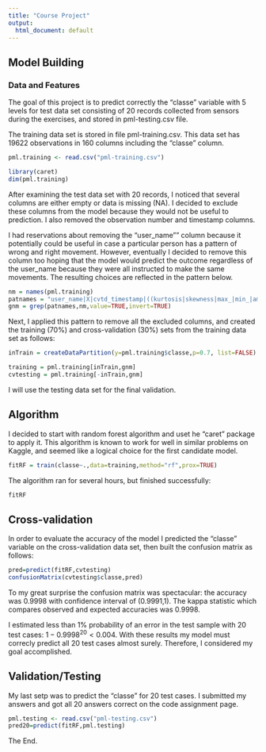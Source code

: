 ```yaml
---
title: "Course Project"
output:
  html_document: default
---
```


## Model Building

### Data and Features

The goal of this project is to predict correctly the "classe" variable with 5 levels 
for test data set consisting of 20 records
collected from sensors during the exercises, and stored in pml-testing.csv file.

The training data set is stored in file pml-training.csv. This data set has 19622 observations
in 160 columns including the "classe" column.

```r
pml.training <- read.csv("pml-training.csv")

library(caret)
dim(pml.training)
```

After examining the test data set with 20 records, I noticed that several columns are either empty or 
data is missing (NA). I decided to exclude these columns from the model because they would not
be useful to prediction. I also removed the observation number and timestamp columns.

I had reservations about removing the "user_name"" column because it potentially could be useful
in case a particular person has a pattern of wrong and right movement. However, eventually I decided to remove this column too hoping that the model would predict the outcome regardless of the user_name because they were all 
instructed to make the same movements. The resulting choices are reflected in the pattern below.

```r
nm = names(pml.training)
patnames = "user_name|X|cvtd_timestamp|((kurtosis|skewness|max_|min_|amplitude|avg_|stddev_|var_).*)"
gnm = grep(patnames,nm,value=TRUE,invert=TRUE)
```

Next, I applied this pattern to remove all the excluded columns, and created the training (70%) and 
cross-validation (30%)
sets from the training data set as follows:

```r
inTrain = createDataPartition(y=pml.training$classe,p=0.7, list=FALSE)

training = pml.training[inTrain,gnm]
cvtesting = pml.training[-inTrain,gnm]
```

I will use the testing data set for the final validation.

## Algorithm

I decided to start with random forest algorithm and uset he "caret" package to apply it.
This algorithm is known to work for well in similar problems on Kaggle, and seemed like a logical
choice for the first candidate model.

```r
fitRF = train(classe~.,data=training,method="rf",prox=TRUE)
```

The algorithm ran for several hours, but finished successfully:

```r
fitRF
```

## Cross-validation
In order to evaluate the accuracy of the model I predicted the "classe" variable on the cross-validation
data set, then built the confusion matrix as follows:
```r
pred=predict(fitRF,cvtesting)
confusionMatrix(cvtesting$classe,pred)
```

To my great surprise the confusion matrix was spectacular: 
the accuracy was 0.9998 with confidence interval of (0.9991,1). The kappa statistic
which compares observed and expected accuracies was 0.9998.

I estimated less than 1% probability of an error in the test sample with 20 test cases: $1-0.9998^20<0.004$.
With these results my model must correcly predict all 20 test cases almost surely. Therefore, I considered
my goal accomplished.

## Validation/Testing

My last setp was to predict the "classe" for 20 test cases. I submitted my answers and got all 20
answers correct on the code assignment page.
```r
pml.testing <- read.csv("pml-testing.csv")
pred20=predict(fitRF,pml.testing)
```

The End.
